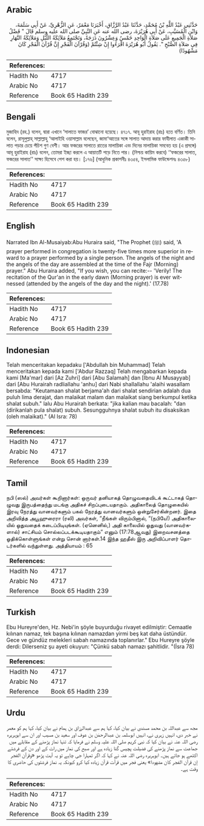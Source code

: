 ## Arabic


<div dir="rtl" lang="ar" style={{fontSize:'larger',backgroundColor:'#f8f9fa',padding:20}}>
حَدَّثَنِي عَبْدُ اللَّهِ بْنُ مُحَمَّدٍ، حَدَّثَنَا عَبْدُ الرَّزَّاقِ، أَخْبَرَنَا مَعْمَرٌ، عَنِ الزُّهْرِيِّ، عَنْ أَبِي سَلَمَةَ، وَابْنِ الْمُسَيَّبِ، عَنْ أَبِي هُرَيْرَةَ، رضى الله عنه عَنِ النَّبِيِّ صلى الله عليه وسلم قَالَ ‏"‏ فَضْلُ صَلاَةِ الْجَمِيعِ عَلَى صَلاَةِ الْوَاحِدِ خَمْسٌ وَعِشْرُونَ دَرَجَةً، وَتَجْتَمِعُ مَلاَئِكَةُ اللَّيْلِ وَمَلاَئِكَةُ النَّهَارِ فِي صَلاَةِ الصُّبْحِ ‏"‏‏.‏ يَقُولُ أَبُو هُرَيْرَةَ اقْرَءُوا إِنْ شِئْتُمْ ‏(‏وَقُرْآنَ الْفَجْرِ إِنَّ قُرْآنَ الْفَجْرِ كَانَ مَشْهُودًا‏)‏
</div>
<div style={{backgroundColor:'#f8f9fa',padding:20, marginBottom: 10}}><table> <thead> <tr> <th>References:</th> <th></th> </tr> </thead> <tbody><tr><td>Hadith No</td><td>4717</td></tr><tr><td>Arabic No</td><td>4717</td></tr><tr><td>Reference</td><td>Book 65 Hadith 239</td></tr></tbody></table></div>

## Bengali


<div dir="ltr" lang="bn" style={{fontSize:'larger',backgroundColor:'#f8f9fa',padding:20}}>
মুজাহিদ (রহ.) বলেন, দ্বারা এখানে ‘সালাতে ফাজর’ বোঝানো হয়েছে। ৪৭১৭. আবূ হুরাইরাহ (রাঃ) হতে বর্ণিত। তিনি বলেন, রাসূলুল্লাহ্ সাল্লাল্লাহু ‘আলাইহি ওয়াসাল্লাম বলেছেন, জামা‘আতের সঙ্গে সালাত আদায় করার ফাযীলাত একাকী সালাত পড়ার চেয়ে পঁচিশ গুণ বেশী। আর ফজরের সালাতে রাতের মালায়িকা এবং দিনের মালায়িকা সমবেত হয় (এ প্রসঙ্গে) আবূ হুরাইরাহ (রাঃ) বলেন, তোমরা ইচ্ছা করলে এ আয়াতটি পড়ে নিতে পার। (নিশ্চয় কায়িম করবে) ‘‘ফজরের সালাত, ফজরের সালাত’’ সাক্ষ্য হিসেবে পেশ করা হয়। [১৭৬] (আধুনিক প্রকাশনীঃ ৪৩৫৪, ইসলামিক ফাউন্ডেশনঃ ৪৩৫৮)
</div>
<div style={{backgroundColor:'#f8f9fa',padding:20, marginBottom: 10}}><table> <thead> <tr> <th>References:</th> <th></th> </tr> </thead> <tbody><tr><td>Hadith No</td><td>4717</td></tr><tr><td>Arabic No</td><td>4717</td></tr><tr><td>Reference</td><td>Book 65 Hadith 239</td></tr></tbody></table></div>

## English


<div dir="ltr" lang="en" style={{fontSize:'larger',backgroundColor:'#f8f9fa',padding:20}}>
Narrated Ibn Al-Musaiyab:Abu Huraira said, "The Prophet (ﷺ) said, 'A prayer performed in congregation is twenty-five times more superior in reward to a prayer performed by a single person. The angels of the night and the angels of the day are assembled at the time of the Fajr (Morning) prayer." Abu Huraira added, "If you wish, you can recite:-- 'Verily! The recitation of the Qur'an in the early dawn (Morning prayer) is ever witnessed (attended by the angels of the day and the night).' (17.78)
</div>
<div style={{backgroundColor:'#f8f9fa',padding:20, marginBottom: 10}}><table> <thead> <tr> <th>References:</th> <th></th> </tr> </thead> <tbody><tr><td>Hadith No</td><td>4717</td></tr><tr><td>Arabic No</td><td>4717</td></tr><tr><td>Reference</td><td>Book 65 Hadith 239</td></tr></tbody></table></div>

## Indonesian


<div dir="ltr" lang="id" style={{fontSize:'larger',backgroundColor:'#f8f9fa',padding:20}}>
Telah menceritakan kepadaku ['Abdullah bin Muhammad] Telah menceritakan kepada kami ['Abdur Razzaq] Telah mengabarkan kepada kami [Ma'mar] dari [Az Zuhri] dari [Abu Salamah] dan [Ibnu Al Musayyab] dari [Abu Hurairah radliallahu 'anhu] dari Nabi shallallahu 'alaihi wasallam bersabda: "Keutamaan shalat berjama'ah dari shalat sendirian adalah dua puluh lima derajat, dan malaikat malam dan malaikat siang berkumpul ketika shalat subuh." lalu Abu Hurairah berkata: "jika kalian mau bacalah: "dan (dirikanlah pula shalat) subuh. Sesungguhnya shalat subuh itu disaksikan (oleh malaikat)." (Al Isra: 78)
</div>
<div style={{backgroundColor:'#f8f9fa',padding:20, marginBottom: 10}}><table> <thead> <tr> <th>References:</th> <th></th> </tr> </thead> <tbody><tr><td>Hadith No</td><td>4717</td></tr><tr><td>Arabic No</td><td>4717</td></tr><tr><td>Reference</td><td>Book 65 Hadith 239</td></tr></tbody></table></div>

## Tamil


<div dir="ltr" lang="ta" style={{fontSize:'larger',backgroundColor:'#f8f9fa',padding:20}}>
நபி (ஸல்) அவர்கள் கூறினார்கள்: ஒருவர் தனியாகத் தொழுவதைவிடக் கூட்டாகத் தொழுவது இருபத்தைந்து மடங்கு அதிகச் சிறப்புடையதாகும். அதிகாலைத் தொழுகையில் இரவு நேரத்து வானவர்களும் பகல் நேரத்து வானவர்களும் ஒன்றுசேர்கின்றனர். இதை அறிவித்த அபூஹுரைரா (ரலி) அவர்கள், “நீங்கள் விரும்பினால், “(நபியே!) அதிகாலையில் ஓதுவதைக் கடைப்பிடியுங்கள். (ஏனெனில்,) அதி காலையில் ஓதுவது (வானவர்களால்) சாட்சியம் சொல்லப்படக்கூடியதாகும்” எனும் (17:78ஆவது) இறைவசனத்தை ஓதிக்கொள்ளுங்கள் என்று சொன் னார்கள்.14 இந்த ஹதீஸ் இரு அறிவிப்பாளர் தொடர்களில் வந்துள்ளது. அத்தியாயம் : 65
</div>
<div style={{backgroundColor:'#f8f9fa',padding:20, marginBottom: 10}}><table> <thead> <tr> <th>References:</th> <th></th> </tr> </thead> <tbody><tr><td>Hadith No</td><td>4717</td></tr><tr><td>Arabic No</td><td>4717</td></tr><tr><td>Reference</td><td>Book 65 Hadith 239</td></tr></tbody></table></div>

## Turkish


<div dir="ltr" lang="tr" style={{fontSize:'larger',backgroundColor:'#f8f9fa',padding:20}}>
Ebu Hureyre'den, Hz. Nebi'in şöyle buyurduğu rivayet edilmiştir: Cemaatle kılınan namaz, tek başına kılınan namazdan yirmi beş kat daha üstündür. Gece ve gündüz melekleri sabah namazında toplanırlar." Ebu Hureyre şöyle derdi: Dilerseniz şu ayeti okuyun: "Çünkü sabah namazı şahitlidir. "(İsra 78)
</div>
<div style={{backgroundColor:'#f8f9fa',padding:20, marginBottom: 10}}><table> <thead> <tr> <th>References:</th> <th></th> </tr> </thead> <tbody><tr><td>Hadith No</td><td>4717</td></tr><tr><td>Arabic No</td><td>4717</td></tr><tr><td>Reference</td><td>Book 65 Hadith 239</td></tr></tbody></table></div>

## Urdu


<div dir="rtl" lang="ur" style={{fontSize:'larger',backgroundColor:'#f8f9fa',padding:20}}>
مجھ سے عبداللہ بن محمد مسندی نے بیان کیا، کہا ہم سے عبدالرزاق بن ہمام نے بیان کیا، کہا ہم کو معمر نے خبر دی، انہیں زہری نے، انہیں ابوسلمہ بن عبدالرحمٰن بن عوف اور سعید بن مسیب اور ان سے ابوہریرہ رضی اللہ عنہ نے بیان کیا کہ نبی کریم صلی اللہ علیہ وسلم نے فرمایا کہ تنہا نماز پڑھنے کے مقابلے میں جماعت سے نماز پڑھنے کی فضیلت پچیس گنا زیادہ ہے اور صبح کی نماز میں رات کے اور دن کے فرشتے اکٹھے ہو جاتے ہیں۔ ابوہریرہ رضی اللہ عنہ نے کہا کہ اگر تمہارا جی چاہے تو یہ آیت پڑھو «وقرآن الفجر إن قرآن الفجر كان مشهودا‏» یعنی فجر میں قرآت قرآن زیادہ کیا کرو کیونکہ یہ نماز فرشتوں کی حاضری کا وقت ہے۔
</div>
<div style={{backgroundColor:'#f8f9fa',padding:20, marginBottom: 10}}><table> <thead> <tr> <th>References:</th> <th></th> </tr> </thead> <tbody><tr><td>Hadith No</td><td>4717</td></tr><tr><td>Arabic No</td><td>4717</td></tr><tr><td>Reference</td><td>Book 65 Hadith 239</td></tr></tbody></table></div>